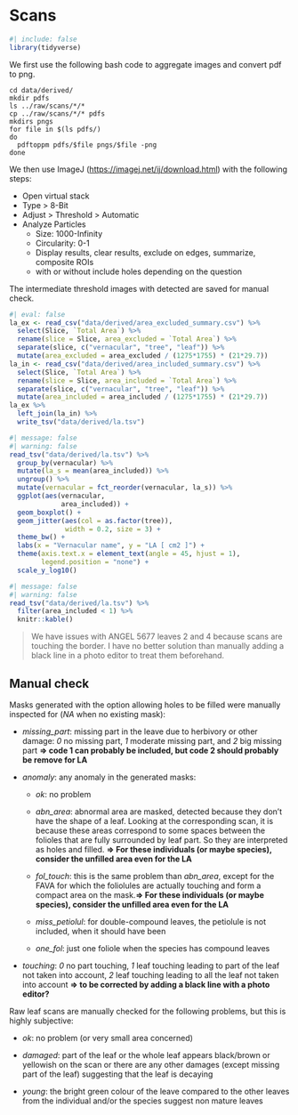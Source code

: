 # Scans {.unnumbered}

```r
#| include: false
library(tidyverse)
```

We first use the following bash code to aggregate images and convert pdf to png.

```         
cd data/derived/
mkdir pdfs
ls ../raw/scans/*/*
cp ../raw/scans/*/* pdfs
mkdirs pngs
for file in $(ls pdfs/)
do
  pdftoppm pdfs/$file pngs/$file -png
done
```

We then use ImageJ (<https://imagej.net/ij/download.html>) with the following steps:

-   Open virtual stack
-   Type \> 8-Bit
-   Adjust \> Threshold \> Automatic
-   Analyze Particles
    -   Size: 1000-Infinity
    -   Circularity: 0-1
    -   Display results, clear results, exclude on edges, summarize, composite ROIs
    -   with or without include holes depending on the question

The intermediate threshold images with detected are saved for manual check.

```r
#| eval: false
la_ex <- read_csv("data/derived/area_excluded_summary.csv") %>% 
  select(Slice, `Total Area`) %>% 
  rename(slice = Slice, area_excluded = `Total Area`) %>% 
  separate(slice, c("vernacular", "tree", "leaf")) %>% 
  mutate(area_excluded = area_excluded / (1275*1755) * (21*29.7))
la_in <- read_csv("data/derived/area_included_summary.csv") %>% 
  select(Slice, `Total Area`) %>% 
  rename(slice = Slice, area_included = `Total Area`) %>% 
  separate(slice, c("vernacular", "tree", "leaf")) %>% 
  mutate(area_included = area_included / (1275*1755) * (21*29.7))
la_ex %>% 
  left_join(la_in) %>% 
  write_tsv("data/derived/la.tsv")
```

```r
#| message: false
#| warning: false
read_tsv("data/derived/la.tsv") %>% 
  group_by(vernacular) %>% 
  mutate(la_s = mean(area_included)) %>% 
  ungroup() %>% 
  mutate(vernacular = fct_reorder(vernacular, la_s)) %>% 
  ggplot(aes(vernacular,
             area_included)) +
  geom_boxplot() +
  geom_jitter(aes(col = as.factor(tree)),
              width = 0.2, size = 3) + 
  theme_bw() +
  labs(x = "Vernacular name", y = "LA [ cm2 ]") +
  theme(axis.text.x = element_text(angle = 45, hjust = 1),
        legend.position = "none") +
  scale_y_log10()
```

```r
#| message: false
#| warning: false
read_tsv("data/derived/la.tsv") %>% 
  filter(area_included < 1) %>% 
  knitr::kable()
```

> We have issues with ANGEL 5677 leaves 2 and 4 because scans are touching the border. I have no better solution than manually adding a black line in a photo editor to treat them beforehand.

## Manual check

Masks generated with the option allowing holes to be filled were manually inspected for (*NA* when no existing mask):

* *missing_part*: missing part in the leave due to herbivory or other damage: *0* no missing part, *1* moderate missing part, and *2* big missing part **=> code 1 can probably be included, but code 2 should probably be remove for LA**

* *anomaly*: any anomaly in the generated masks: 

    * *ok*: no problem
    
    * *abn_area*: abnormal area are masked, detected because they don't have the shape of a leaf. Looking at the corresponding scan, it is because these areas correspond to some spaces between the folioles that are fully surrounded by leaf part. So they are interpreted as holes and filled. **=> For these individuals (or maybe species), consider the unfilled area even for the LA**
    
    * *fol_touch*: this is the same problem than *abn_area*, except for the FAVA for which the foliolules are actually touching and form a compact area on the mask.**=> For these individuals (or maybe species), consider the unfilled area even for the LA**
    
    * *miss_petiolul*: for double-compound leaves, the petiolule is not included, when it should have been
    
    * *one_fol*: just one foliole when the species has compound leaves

* *touching*: *0* no part touching, *1* leaf touching leading to part of the leaf not taken into account, *2* leaf touching leading to all the leaf not taken into account **=> to be corrected by adding a black line with a photo editor?**


Raw leaf scans are manually checked for the following problems, but this is highly subjective:

* *ok*: no problem (or very small area concerned)

* *damaged*: part of the leaf or the whole leaf appears black/brown or yellowish on the scan or there are any other damages (except missing part of the leaf) suggesting that the leaf is decaying

* *young*: the bright green colour of the leave compared to the other leaves from the individual and/or the species suggest non mature leaves
 




